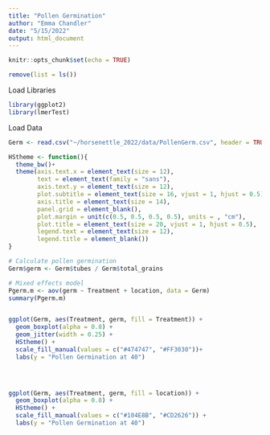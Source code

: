 ```yaml
---
title: "Pollen Germination"
author: "Emma Chandler"
date: "5/15/2022"
output: html_document
---
```


```r
knitr::opts_chunk$set(echo = TRUE)
```

```r
remove(list = ls())
```

Load Libraries
```r
library(ggplot2)
library(lmerTest)

```


Load Data
```r
Germ <- read.csv("~/horsenettle_2022/data/PollenGerm.csv", header = TRUE)
```

```r
HStheme <- function(){            
  theme_bw()+                          
  theme(axis.text.x = element_text(size = 12), 
        text = element_text(family = "sans"), 
        axis.text.y = element_text(size = 12),
        plot.subtitle = element_text(size = 16, vjust = 1, hjust = 0.5),
        axis.title = element_text(size = 14),
        panel.grid = element_blank(),
        plot.margin = unit(c(0.5, 0.5, 0.5, 0.5), units = , "cm"),
        plot.title = element_text(size = 20, vjust = 1, hjust = 0.5),
        legend.text = element_text(size = 12),
        legend.title = element_blank())
}
```



```r

# Calculate pollen germination
Germ$germ <- Germ$tubes / Germ$total_grains

# Mixed effects model
Pgerm.m <- aov(germ ~ Treatment + location, data = Germ)
summary(Pgerm.m)


ggplot(Germ, aes(Treatment, germ, fill = Treatment)) +
  geom_boxplot(alpha = 0.8) +
  geom_jitter(width = 0.25) +
  HStheme() +
  scale_fill_manual(values = c("#474747", "#FF3030"))+
  labs(y = "Pollen Germination at 40")
  



ggplot(Germ, aes(Treatment, germ, fill = location)) +
  geom_boxplot(alpha = 0.8) +
  HStheme() +
  scale_fill_manual(values = c("#104E8B", "#CD2626")) +
  labs(y = "Pollen Germination at 40")


```

